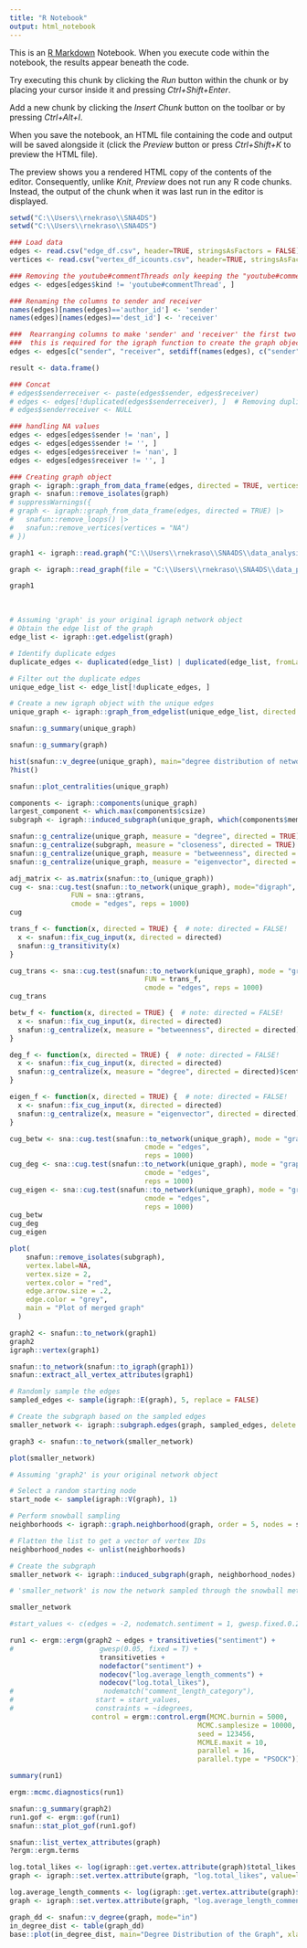 ```yaml
---
title: "R Notebook"
output: html_notebook
---
```


This is an [R Markdown](http://rmarkdown.rstudio.com) Notebook. When you execute code within the notebook, the results appear beneath the code.

Try executing this chunk by clicking the *Run* button within the chunk or by placing your cursor inside it and pressing *Ctrl+Shift+Enter*.

Add a new chunk by clicking the *Insert Chunk* button on the toolbar or by pressing *Ctrl+Alt+I*.

When you save the notebook, an HTML file containing the code and output will be saved alongside it (click the *Preview* button or press *Ctrl+Shift+K* to preview the HTML file).

The preview shows you a rendered HTML copy of the contents of the editor. Consequently, unlike *Knit*, *Preview* does not run any R code chunks. Instead, the output of the chunk when it was last run in the editor is displayed.

```r
setwd("C:\\Users\\rnekraso\\SNA4DS")
setwd("C:\\Users\\rnekraso\\SNA4DS")

### Load data
edges <- read.csv("edge_df.csv", header=TRUE, stringsAsFactors = FALSE)
vertices <- read.csv("vertex_df_icounts.csv", header=TRUE, stringsAsFactors = FALSE)

### Removing the youtube#commentThreads only keeping the "youtube#comment"s
edges <- edges[edges$kind != 'youtube#commentThread', ]

### Renaming the columns to sender and receiver
names(edges)[names(edges)=='author_id'] <- 'sender'
names(edges)[names(edges)=='dest_id'] <- 'receiver'

###  Rearranging columns to make 'sender' and 'receiver' the first two columns
###  this is required for the igraph function to create the graph object
edges <- edges[c("sender", "receiver", setdiff(names(edges), c("sender", "receiver")))]

result <- data.frame()

### Concat
# edges$senderreceiver <- paste(edges$sender, edges$receiver)
# edges <- edges[!duplicated(edges$senderreceiver), ]  # Removing duplicates
# edges$senderreceiver <- NULL

### handling NA values
edges <- edges[edges$sender != 'nan', ]
edges <- edges[edges$sender != '', ]
edges <- edges[edges$receiver != 'nan', ]
edges <- edges[edges$receiver != '', ]

### Creating graph object
graph <- igraph::graph_from_data_frame(edges, directed = TRUE, vertices = vertices)
graph <- snafun::remove_isolates(graph)
# suppressWarnings({
# graph <- igraph::graph_from_data_frame(edges, directed = TRUE) |>
#   snafun::remove_loops() |>
#   snafun::remove_vertices(vertices = "NA")
# })

graph1 <- igraph::read.graph("C:\\Users\\rnekraso\\SNA4DS\\data_analysis\\snowballs\\snowball1.graphml", format = "graphml")

graph <- igraph::read_graph(file = "C:\\Users\\rnekraso\\SNA4DS\\data_preparation\\prepared_data\\network.graphml", format = 'graphml')

graph1
```

 

```r
# Assuming 'graph' is your original igraph network object
# Obtain the edge list of the graph
edge_list <- igraph::get.edgelist(graph)

# Identify duplicate edges
duplicate_edges <- duplicated(edge_list) | duplicated(edge_list, fromLast = TRUE)

# Filter out the duplicate edges
unique_edge_list <- edge_list[!duplicate_edges, ]

# Create a new igraph object with the unique edges
unique_graph <- igraph::graph_from_edgelist(unique_edge_list, directed = igraph::is.directed(graph))

snafun::g_summary(unique_graph)
```

```r
snafun::g_summary(graph)
```

```r
hist(snafun::v_degree(unique_graph), main="degree distribution of network")
?hist()
```

```r
snafun::plot_centralities(unique_graph)
```

```r
components <- igraph::components(unique_graph)
largest_component <- which.max(components$csize)
subgraph <- igraph::induced_subgraph(unique_graph, which(components$membership == largest_component))
```

```r
snafun::g_centralize(unique_graph, measure = "degree", directed = TRUE)
snafun::g_centralize(subgraph, measure = "closeness", directed = TRUE)
snafun::g_centralize(unique_graph, measure = "betweenness", directed = TRUE)
snafun::g_centralize(unique_graph, measure = "eigenvector", directed = TRUE)
```

```r
adj_matrix <- as.matrix(snafun::to_(unique_graph))
cug <- sna::cug.test(snafun::to_network(unique_graph), mode="digraph",
               FUN = sna::gtrans, 
               cmode = "edges", reps = 1000)
cug
```

```r
trans_f <- function(x, directed = TRUE) {  # note: directed = FALSE!
  x <- snafun::fix_cug_input(x, directed = directed)
  snafun::g_transitivity(x)
}

cug_trans <- sna::cug.test(snafun::to_network(unique_graph), mode = "graph", 
                                 FUN = trans_f, 
                                 cmode = "edges", reps = 1000)
cug_trans
```

```r
betw_f <- function(x, directed = TRUE) {  # note: directed = FALSE!
  x <- snafun::fix_cug_input(x, directed = directed)
  snafun::g_centralize(x, measure = "betweenness", directed = directed)$centralization
}

deg_f <- function(x, directed = TRUE) {  # note: directed = FALSE!
  x <- snafun::fix_cug_input(x, directed = directed)
  snafun::g_centralize(x, measure = "degree", directed = directed)$centralization
}

eigen_f <- function(x, directed = TRUE) {  # note: directed = FALSE!
  x <- snafun::fix_cug_input(x, directed = directed)
  snafun::g_centralize(x, measure = "eigenvector", directed = directed)$centralization
}

cug_betw <- sna::cug.test(snafun::to_network(unique_graph), mode = "graph", FUN = betw_f, 
                                 cmode = "edges", 
                                 reps = 1000)
cug_deg <- sna::cug.test(snafun::to_network(unique_graph), mode = "graph", FUN = deg_f, 
                                 cmode = "edges", 
                                 reps = 1000)
cug_eigen <- sna::cug.test(snafun::to_network(unique_graph), mode = "graph", FUN = eigen_f, 
                                 cmode = "edges", 
                                 reps = 1000)
cug_betw
cug_deg
cug_eigen
```

```r
plot(
    snafun::remove_isolates(subgraph),
    vertex.label=NA,
    vertex.size = 2,
    vertex.color = "red",
    edge.arrow.size = .2,
    edge.color = "grey",
    main = "Plot of merged graph"
  )
```

```r
graph2 <- snafun::to_network(graph1)
graph2
igraph::vertex(graph1)

```

```r
snafun::to_network(snafun::to_igraph(graph1))
snafun::extract_all_vertex_attributes(graph1)
```

```r
# Randomly sample the edges
sampled_edges <- sample(igraph::E(graph), 5, replace = FALSE)

# Create the subgraph based on the sampled edges
smaller_network <- igraph::subgraph.edges(graph, sampled_edges, delete.vertices = FALSE)

graph3 <- snafun::to_network(smaller_network)

plot(smaller_network)
```

```r
# Assuming 'graph2' is your original network object

# Select a random starting node
start_node <- sample(igraph::V(graph), 1)

# Perform snowball sampling
neighborhoods <- igraph::graph.neighborhood(graph, order = 5, nodes = start_node, mode = "all")

# Flatten the list to get a vector of vertex IDs
neighborhood_nodes <- unlist(neighborhoods)

# Create the subgraph
smaller_network <- igraph::induced_subgraph(graph, neighborhood_nodes)

# 'smaller_network' is now the network sampled through the snowball method

smaller_network
```

```r
#start_values <- c(edges = -2, nodematch.sentiment = 1, gwesp.fixed.0.25 = 2)

run1 <- ergm::ergm(graph2 ~ edges + transitiveties("sentiment") +
#                     gwesp(0.05, fixed = T) +
                      transitiveties +
                      nodefactor("sentiment") +
                      nodecov("log.average_length_comments") +
                      nodecov("log.total_likes"),
#                      nodematch("comment_length_category"),
#                    start = start_values,
#                    constraints = ~idegrees,
                    control = ergm::control.ergm(MCMC.burnin = 5000,
                                              MCMC.samplesize = 10000,
                                              seed = 123456,
                                              MCMLE.maxit = 10,
                                              parallel = 16,
                                              parallel.type = "PSOCK"))

summary(run1)
```

```r
ergm::mcmc.diagnostics(run1)
```

```r
snafun::g_summary(graph2)
run1.gof <- ergm::gof(run1)
snafun::stat_plot_gof(run1.gof)
```

```r
snafun::list_vertex_attributes(graph)
?ergm::ergm.terms

```

```r
log.total_likes <- log(igraph::get.vertex.attribute(graph)$total_likes + 1) 
graph <- igraph::set.vertex.attribute(graph, "log.total_likes", value=log.total_likes)

log.average_length_comments <- log(igraph::get.vertex.attribute(graph)$average_length_comments) 
graph <- igraph::set.vertex.attribute(graph, "log.average_length_comments", value=log.average_length_comments)

```

```r
graph_dd <- snafun::v_degree(graph, mode="in")
in_degree_dist <- table(graph_dd)
base::plot(in_degree_dist, main="Degree Distribution of the Graph", xlab="oDegree", ylab="Frequency", type="h")

```
